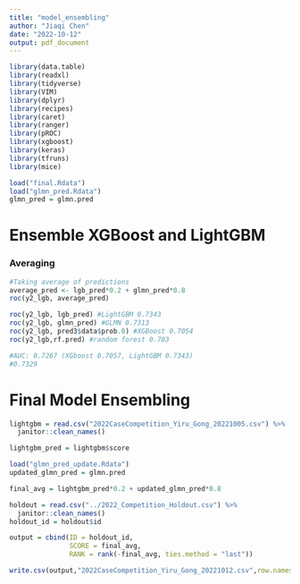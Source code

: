 ```yaml
---
title: "model_ensembling"
author: "Jiaqi Chen"
date: "2022-10-12"
output: pdf_document
---
```


```r
library(data.table)
library(readxl)
library(tidyverse)
library(VIM)
library(dplyr)
library(recipes)
library(caret)
library(ranger)
library(pROC)
library(xgboost)
library(keras)
library(tfruns)
library(mice)
```


```r
load("final.Rdata")
load("glmn_pred.Rdata")
glmn_pred = glmn.pred
```

# Ensemble XGBoost and LightGBM
### Averaging
```r
#Taking average of predictions
average_pred <- lgb_pred*0.2 + glmn_pred*0.8
roc(y2_lgb, average_pred)

roc(y2_lgb, lgb_pred) #LightGBM 0.7343
roc(y2_lgb, glmn_pred) #GLMN 0.7313
roc(y2_lgb, pred3$data$prob.0) #XGBoost 0.7054
roc(y2_lgb,rf.pred) #random forest 0.703

#AUC: 0.7267 (XGboost 0.7057, LightGBM 0.7343)
#0.7329
```

# Final Model Ensembling
```r
lightgbm = read.csv("2022CaseCompetition_Yiru_Gong_20221005.csv") %>% 
  janitor::clean_names()

lightgbm_pred = lightgbm$score

load("glmn_pred_update.Rdata")
updated_glmn_pred = glmn.pred

final_avg = lightgbm_pred*0.2 + updated_glmn_pred*0.8

holdout = read.csv("../2022_Competition_Holdout.csv") %>%
  janitor::clean_names()
holdout_id = holdout$id

output = cbind(ID = holdout_id, 
               SCORE = final_avg,
               RANK = rank(-final_avg, ties.method = "last"))

write.csv(output,"2022CaseCompetition_Yiru_Gong_20221012.csv",row.names = F)
```





